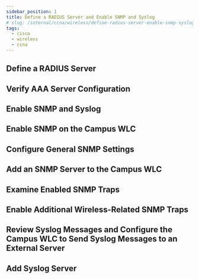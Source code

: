 ```yaml
---
sidebar_position: 1
title: Define a RADIUS Server and Enable SNMP and Syslog
# slug: /internal/ccna/wireless/define-radius-server-enable-snmp-syslog
tags:
  - cisco
  - wireless
  - ccna
---
```



## Define a RADIUS Server

## Verify AAA Server Configuration

## Enable SNMP and Syslog

## Enable SNMP on the Campus WLC

## Configure General SNMP Settings

## Add an SNMP Server to the Campus WLC

## Examine Enabled SNMP Traps

## Enable Additional Wireless-Related SNMP Traps

## Review Syslog Messages and Configure the Campus WLC to Send Syslog Messages to an External Server

## Add Syslog Server
